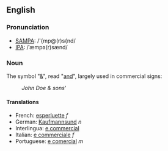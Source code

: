 ==English==
=== Pronunciation ===
*[[w:SAMPA|SAMPA]]: /'{mp@(r)s{nd/
*[[w:IPA|IPA]]: /ˈæmpə(r)sænd/
=== Noun ===
The symbol "[[&]]", read "[[and]]", largely used in commercial signs:
:''John Doe & sons'''
==== Translations ====
*French: [[esperluette]] ''f''
*German: [[Kaufmannsund]] ''n''
*Interlingua: [[e commercial]]
*Italian: [[e commerciale]] ''f''
*Portuguese: [[e comercial]] ''m''